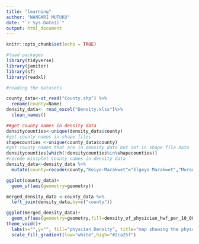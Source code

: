 ```yaml
---
title: "learning"
author: "WANGARI MUTUKU"
date: "`r Sys.Date()`"
output: html_document
---
```


```r
knitr::opts_chunk$set(echo = TRUE)

#load packages
library(tidyverse)
library(janitor)
library(sf)
library(readxl)
```

```r
#reading the datasets

county_data<-st_read("County.shp") %>%
  rename(county=Name)
density_data<- read_excel("Density.xlsx")%>%
  clean_names()

##get county names in density data
densitycounties<-unique(density_data$county)
#get county names in shape files
shapecounties <-unique(county_data$county)
#get county names that are in density data but not in shape file data
densitycounties[which(!densitycounties%in%shapecounties)]
#recode missplet county names in density data
density_data<-density_data %>%
  mutate(county=recode(county,"Keiyo-Marakwet"="Elgeyo Marakwet","Murang'A"="Muranga"))

```


```r
ggplot(county_data)+
  geom_sf(aes(geometry=geometry))
```







```r
merged_density_data <-county_data %>%
  left_join(density_data,by=c("county"))
```

  
```r
ggplot(merged_density_data)+
  geom_sf(aes(geometry=geometry,fill=density_of_physician_hwf_per_10_000_population)) +
theme_void()+
  labs(x="",y="", fill="physcian Density", title="map showing the physcian density per county")+
  scale_fill_gradient(low="white",high="#2ca25f")
```

